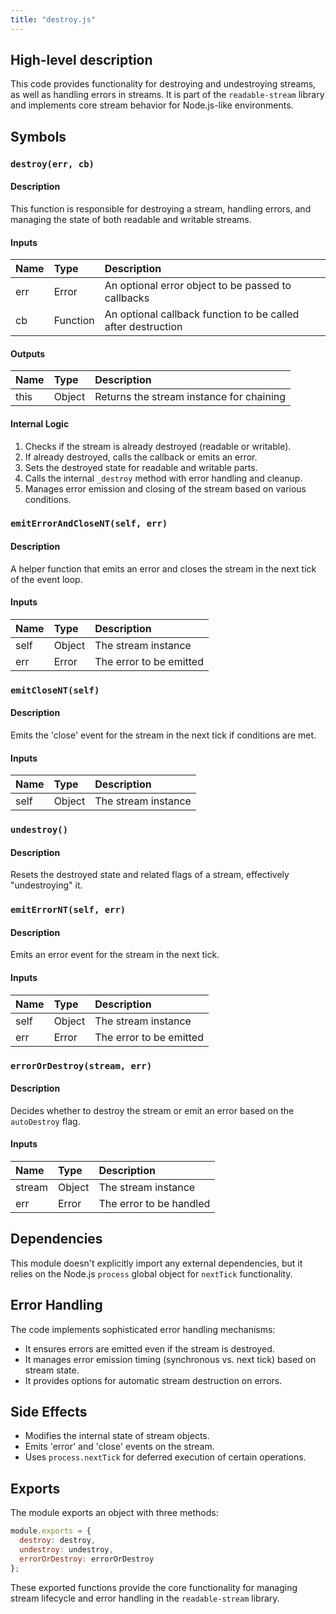 ```yaml
---
title: "destroy.js"
---
```


## High-level description
This code provides functionality for destroying and undestroying streams, as well as handling errors in streams. It is part of the `readable-stream` library and implements core stream behavior for Node.js-like environments.

## Symbols

### `destroy(err, cb)`
#### Description
This function is responsible for destroying a stream, handling errors, and managing the state of both readable and writable streams.

#### Inputs
| Name | Type | Description |
|:-----|:-----|:------------|
| err | Error | An optional error object to be passed to callbacks |
| cb | Function | An optional callback function to be called after destruction |

#### Outputs
| Name | Type | Description |
|:-----|:-----|:------------|
| this | Object | Returns the stream instance for chaining |

#### Internal Logic
1. Checks if the stream is already destroyed (readable or writable).
2. If already destroyed, calls the callback or emits an error.
3. Sets the destroyed state for readable and writable parts.
4. Calls the internal `_destroy` method with error handling and cleanup.
5. Manages error emission and closing of the stream based on various conditions.

### `emitErrorAndCloseNT(self, err)`
#### Description
A helper function that emits an error and closes the stream in the next tick of the event loop.

#### Inputs
| Name | Type | Description |
|:-----|:-----|:------------|
| self | Object | The stream instance |
| err | Error | The error to be emitted |

### `emitCloseNT(self)`
#### Description
Emits the 'close' event for the stream in the next tick if conditions are met.

#### Inputs
| Name | Type | Description |
|:-----|:-----|:------------|
| self | Object | The stream instance |

### `undestroy()`
#### Description
Resets the destroyed state and related flags of a stream, effectively "undestroying" it.

### `emitErrorNT(self, err)`
#### Description
Emits an error event for the stream in the next tick.

#### Inputs
| Name | Type | Description |
|:-----|:-----|:------------|
| self | Object | The stream instance |
| err | Error | The error to be emitted |

### `errorOrDestroy(stream, err)`
#### Description
Decides whether to destroy the stream or emit an error based on the `autoDestroy` flag.

#### Inputs
| Name | Type | Description |
|:-----|:-----|:------------|
| stream | Object | The stream instance |
| err | Error | The error to be handled |

## Dependencies
This module doesn't explicitly import any external dependencies, but it relies on the Node.js `process` global object for `nextTick` functionality.

## Error Handling
The code implements sophisticated error handling mechanisms:
- It ensures errors are emitted even if the stream is destroyed.
- It manages error emission timing (synchronous vs. next tick) based on stream state.
- It provides options for automatic stream destruction on errors.

## Side Effects
- Modifies the internal state of stream objects.
- Emits 'error' and 'close' events on the stream.
- Uses `process.nextTick` for deferred execution of certain operations.

## Exports
The module exports an object with three methods:
```javascript
module.exports = {
  destroy: destroy,
  undestroy: undestroy,
  errorOrDestroy: errorOrDestroy
};
```

These exported functions provide the core functionality for managing stream lifecycle and error handling in the `readable-stream` library.